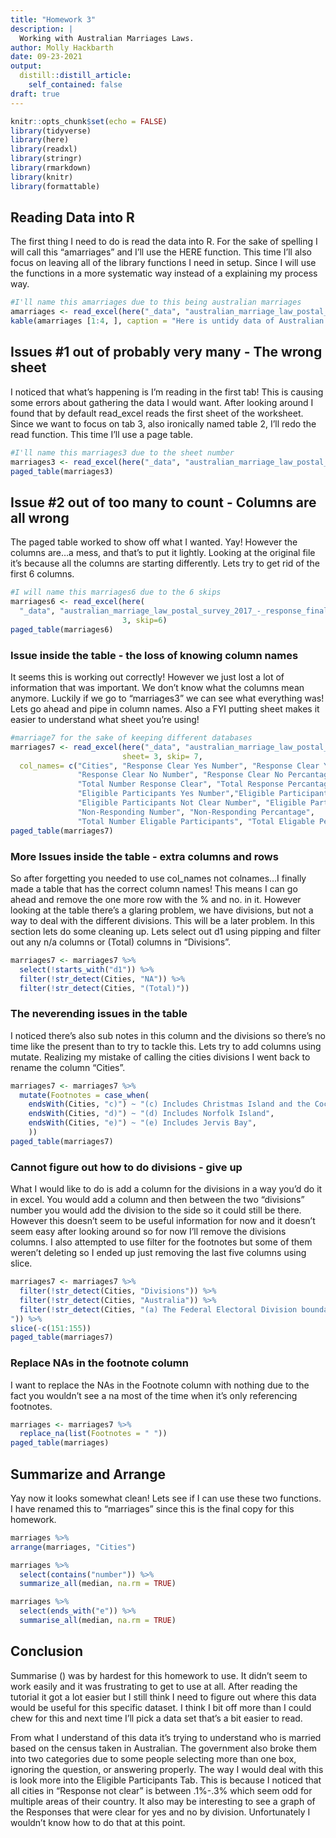 ```yaml
---
title: "Homework 3"
description: |
  Working with Australian Marriages Laws. 
author: Molly Hackbarth
date: 09-23-2021
output:
  distill::distill_article:
    self_contained: false
draft: true
---
```



```r
knitr::opts_chunk$set(echo = FALSE)
library(tidyverse)
library(here)
library(readxl)
library(stringr)
library(rmarkdown)
library(knitr)
library(formattable)
```

## Reading Data into R

The first thing I need to do is read the data into R. For the sake of spelling I will call this "amarriages" and I'll use the HERE function. This time I'll also focus on leaving all of the library functions I need in setup. Since I will use the functions in a more systematic way instead of a explaining my process way. 

```r
#I'll name this amarriages due to this being australian marriages
amarriages <- read_excel(here("_data", "australian_marriage_law_postal_survey_2017_-_response_final.xls"))
kable(amarriages [1:4, ], caption = "Here is untidy data of Australian Marriages")

```

## Issues #1 out of probably very many - The wrong sheet

I noticed that what's happening is I'm reading in the first tab! This is causing some errors about gathering the data I would want. After looking around I found that by default read_excel reads the first sheet of the worksheet. Since we want to focus on tab 3, also ironically named table 2, I'll redo the read function. This time I'll use a page table.

```r
#I'll name this marriages3 due to the sheet number
marriages3 <- read_excel(here("_data", "australian_marriage_law_postal_survey_2017_-_response_final.xls"), 3)
paged_table(marriages3)
```

## Issue #2 out of too many to count - Columns are all wrong

The paged table worked to show off what I wanted. Yay! However the columns are...a mess, and that's to put it lightly. Looking at the original file it's because all the columns are starting differently. Lets try to get rid of the first 6 columns.

```r
#I will name this marriages6 due to the 6 skips
marriages6 <- read_excel(here(
  "_data", "australian_marriage_law_postal_survey_2017_-_response_final.xls"), 
                         3, skip=6)
paged_table(marriages6) 
```

### Issue inside the table - the loss of knowing column names

It seems this is working out correctly! However we just lost a lot of information that was important. We don't know what the columns mean anymore. Luckily if we go to "marriages3" we can see what everything was! Lets go ahead and pipe in column names. Also a FYI putting sheet makes it easier to understand what sheet you're using! 

```r
#marriage7 for the sake of keeping different databases
marriages7 <- read_excel(here("_data", "australian_marriage_law_postal_survey_2017_-_response_final.xls"), 
                         sheet= 3, skip= 7,
  col_names= c("Cities", "Response Clear Yes Number", "Response Clear Yes Percantage", 
               "Response Clear No Number", "Response Clear No Percantage", 
               "Total Number Response Clear", "Total Response Percantage", "d1", 
               "Eligible Participants Yes Number","Eligible Participants Yes Percantage", 
               "Eligible Participants Not Clear Number", "Eligible Participants Not Clear Percantage", 
               "Non-Responding Number", "Non-Responding Percantage", 
               "Total Number Eligable Participants", "Total Eligable Percent" ))
paged_table(marriages7) 
```

### More Issues inside the table - extra columns and rows

So after forgetting you needed to use col_names not colnames...I finally made a table that has the correct column names! This means I can go ahead and remove the one more row with the % and no. in it. However looking at the table there's a glaring problem, we have divisions, but not a way to deal with the different divisions. This will be a later problem. In this section lets do some cleaning up. Lets select out d1 using pipping and filter out any n/a columns or (Total) columns in "Divisions".

```r
marriages7 <- marriages7 %>%
  select(!starts_with("d1")) %>%
  filter(!str_detect(Cities, "NA")) %>%
  filter(!str_detect(Cities, "(Total)")) 

```

### The neverending issues in the table

I noticed there's also sub notes in this column and the divisions so there's no time like the present than to try to tackle this. Lets try to add columns using mutate. Realizing my mistake of calling the cities divisions I went back to rename the column "Cities".  

```r
marriages7 <- marriages7 %>% 
  mutate(Footnotes = case_when(
    endsWith(Cities, "c)") ~ "(c) Includes Christmas Island and the Cocos (Keeling) Islands",
    endsWith(Cities, "d)") ~ "(d) Includes Norfolk Island",
    endsWith(Cities, "e)") ~ "(e) Includes Jervis Bay",
    )) 
paged_table(marriages7)
```

### Cannot figure out how to do divisions - give up

What I would like to do is add a column for the divisions in a way you'd do it in excel. You would add a column and then between the two "divisions" number you would add the division to the side so it could still be there. However this doesn't seem to be useful information for now and it doesn't seem easy after looking around so for now I'll remove the divisions columns. I also attempted to use filter for the footnotes but some of them weren't deleting so I ended up just removing the last five columns using slice. 

```r
marriages7 <- marriages7 %>%
  filter(!str_detect(Cities, "Divisions")) %>%
  filter(!str_detect(Cities, "Australia")) %>%
  filter(!str_detect(Cities, "(a) The Federal Electoral Division boundaries are current as at 24 August 2017
")) %>%
slice(-c(151:155))
paged_table(marriages7)
```

### Replace NAs in the footnote column

I want to replace the NAs in the Footnote column with nothing due to the fact you wouldn't see a na most of the time when it's only referencing footnotes. 

```r
marriages <- marriages7 %>%
  replace_na(list(Footnotes = " "))
paged_table(marriages)

```

## Summarize and Arrange 

Yay now it looks somewhat clean! Lets see if I can use these two functions. I have renamed this to "marriages" since this is the final copy for this homework. 

```r
marriages %>%
arrange(marriages, "Cities")

marriages %>%
  select(contains("number")) %>%
  summarize_all(median, na.rm = TRUE) 

marriages %>%
  select(ends_with("e")) %>%
  summarise_all(median, na.rm = TRUE)

```


## Conclusion

Summarise () was by hardest for this homework to use. It didn't seem to work easily and it was frustrating to get to use at all. After reading the tutorial it got a lot easier but I still think I need to figure out where this data would be useful for this specific dataset. I think I bit off more than I could chew for this and next time I'll pick a data set that's a bit easier to read. 

From what I understand of this data it's trying to understand who is married based on the census taken in Australian. The government also broke them into two categories due to some people selecting more than one box, ignoring the question, or answering properly. The way I would deal with this is look more into the Eligible Participants Tab. This is because I noticed that all cities in "Response not clear" is between .1%-.3% which seem odd for multiple areas of their country. It also may be interesting to see a graph of the Responses that were clear for yes and no by division. Unfortunately I wouldn't know how to do that at this point. 
